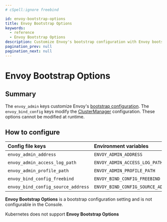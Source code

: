 ```yaml
---
# cSpell:ignore freebind

id: envoy-bootstrap-options
title: Envoy Bootstrap Options
keywords:
  - reference
  - Envoy Bootstrap Options
description: Customize Envoy's bootstrap configuration with Envoy bootstrap options.
pagination_prev: null
pagination_next: null
---
```



# Envoy Bootstrap Options

## Summary

The `envoy_admin` keys customize Envoy's [bootstrap configuration](https://www.envoyproxy.io/docs/envoy/latest/operations/admin#operations-admin-interface). The `envoy_bind_config` keys modify the [ClusterManager](https://www.envoyproxy.io/docs/envoy/latest/api-v3/config/bootstrap/v3/bootstrap.proto.html#config-bootstrap-v3-clustermanager) configuration. These options cannot be modified at runtime.

## How to configure

<Tabs>
<TabItem value="Core" label="Core">

| **Config file keys**               | **Environment variables**          | **Type** | **Usage**    |
| :--------------------------------- | :--------------------------------- | :------- | :----------- |
| `envoy_admin_address`              | `ENVOY_ADMIN_ADDRESS`              | `string` | **optional** |
| `envoy_admin_access_log_path`      | `ENVOY_ADMIN_ACCESS_LOG_PATH`      | `string` | **optional** |
| `envoy_admin_profile_path`         | `ENVOY_ADMIN_PROFILE_PATH`         | `string` | **optional** |
| `envoy_bind_config_freebind`       | `ENVOY_BIND_CONFIG_FREEBIND`       | `string` | **optional** |
| `envoy_bind_config_source_address` | `ENVOY_BIND_CONFIG_SOURCE_ADDRESS` | `string` | **optional** |

</TabItem>
<TabItem value="Enterprise" label="Enterprise">

**Envoy Bootstrap Options** is a bootstrap configuration setting and is not configurable in the Console.

</TabItem>
<TabItem value="Kubernetes" label="Kubernetes">

Kubernetes does not support **Envoy Bootstrap Options**

</TabItem>
</Tabs>
